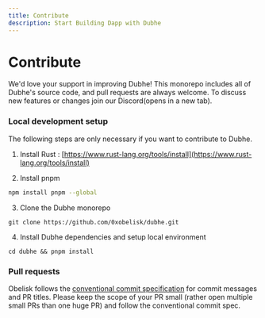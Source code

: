 ```yaml
---
title: Contribute
description: Start Building Dapp with Dubhe
---
```


# Contribute

We'd love your support in improving Dubhe! This monorepo includes all of Dubhe's source code, and pull requests are always welcome. To discuss new features or changes join our Discord(opens in a new tab).

### Local development setup

The following steps are only necessary if you want to contribute to Dubhe.

1. Install Rust : [https://www.rust-lang.org/tools/install](https://www.rust-lang.org/tools/install)

2. Install pnpm

```bash
npm install pnpm --global
```

3. Clone the Dubhe monorepo

```
git clone https://github.com/0xobelisk/dubhe.git
```

4. Install Dubhe dependencies and setup local environment

```
cd dubhe && pnpm install
```

### Pull requests

Obelisk follows the [conventional commit specification](https://www.conventionalcommits.org/en/v1.0.0/) for commit messages and PR titles. Please keep the scope of your PR small (rather open multiple small PRs than one huge PR) and follow the conventional commit spec.
